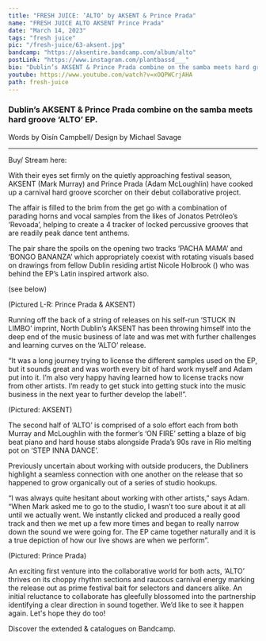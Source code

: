 ---
title: "FRESH JUICE: ‘ALTO’ by AKSENT & Prince Prada"
name: "FRESH JUICE ALTO AKSENT Prince Prada"
date: "March 14, 2023"
tags: "fresh juice"
pic: "/fresh-juice/63-aksent.jpg"
bandcamp: "https://aksentire.bandcamp.com/album/alto"
postLink: "https://www.instagram.com/plantbassd___"
bio: "Dublin’s AKSENT & Prince Prada combine on the samba meets hard groove ‘ALTO’ EP."
youtube: https://www.youtube.com/watch?v=xOQPWCrjAHA
path: fresh-juice
---

### Dublin’s AKSENT & Prince Prada combine on the samba meets hard groove ‘ALTO’ EP.

<p className="smallText">Words by Oisín Campbell/ Design by Michael Savage</p>

<hr />

<BandCamp src="album=1128320378" />

Buy/ Stream here: <HoverLink url="aksentire.bandcamp.com/album/alto" inline external />

With their eyes set firmly on the quietly approaching festival season, AKSENT (Mark Murray) and Prince Prada (Adam McLoughlin) have cooked up a carnival hard groove scorcher on their debut collaborative project.

The affair is filled to the brim from the get go with a combination of parading horns and vocal samples from the likes of Jonatos Petróleo’s ‘Revoada’, helping to create a 4 tracker of locked percussive grooves that are readily peak dance tent anthems.

The pair share the spoils on the opening two tracks ‘PACHA MAMA’ and ‘BONGO BANANZA’ which appropriately coexist with rotating visuals based on drawings from fellow Dublin residing artist Nicole Holbrook (<HoverLink url="www.instagram.com/soundless.art/" name="NICOLE HOLBROOK // Soundless Art - Instagram" inline external />) who was behind the EP’s Latin inspired artwork also.

(see <HoverLink url="www.youtube.com/watch?v=xOQPWCrjAHA" name="BONGO BANANZA | AKSENT x Prince Prada (Official Visualiser)" inline external /> below)

<Picture src="/fresh-juice/63-duo.png" alt="Prince Prada & AKSENT cover pic" size={1200} />
<p className="smallText">(Pictured L-R: Prince Prada & AKSENT)</p>

Running off the back of a string of releases on his self-run ‘STUCK IN LIMBO’ imprint, North Dublin’s AKSENT has been throwing himself into the deep end of the music business of late and was met with further challenges and learning curves on the ‘ALTO’ release.

“It was a long journey trying to license the different samples used on the EP, but it sounds great and was worth every bit of hard work myself and Adam put into it. I’m also very happy having learned how to license tracks now from other artists. I’m ready to get stuck into getting stuck into the music business in the next year to further develop the label!”.

<Picture src="/fresh-juice/63-aksent-standing.png" alt="AKSENT cover pic" size={1200} />
<p className="smallText">(Pictured: AKSENT)</p>

The second half of ‘ALTO’ is comprised of a solo effort each from both Murray and McLoughlin with the former’s ‘ON FIRE’ setting a blaze of big beat piano and hard house stabs alongside Prada’s 90s rave in Rio melting pot on ‘STEP INNA DANCE’.

Previously uncertain about working with outside producers, the Dubliners highlight a seamless connection with one another on the release that so happened to grow organically out of a series of studio hookups.

“I was always quite hesitant about working with other artists,” says Adam.
“When Mark asked me to go to the studio, I wasn’t too sure about it at all until we actually went. We instantly clicked and produced a really good track and then we met up a few more times and began to really narrow down the sound we were going for. The EP came together naturally and it is a true depiction of how our live shows are when we perform”.

<Picture src="/fresh-juice/63-prince-prada.png" alt="Prince Prada cover pic" size={1200} />
<p className="smallText">(Pictured: Prince Prada)</p>

An exciting first venture into the collaborative world for both acts, ‘ALTO’ thrives on its choppy rhythm sections and raucous carnival energy marking the release out as prime festival bait for selectors and dancers alike. An initial reluctance to collaborate has gleefully blossomed into the partnership identifying a clear direction in sound together. We’d like to see it happen again. Let's hope they do too!

Discover the extended <HoverLink url="aksentire.bandcamp.com/" name="AKSENT" inline external /> & <HoverLink url="princeprada777.bandcamp.com/" name="Prince Prada" inline external /> catalogues on Bandcamp.
